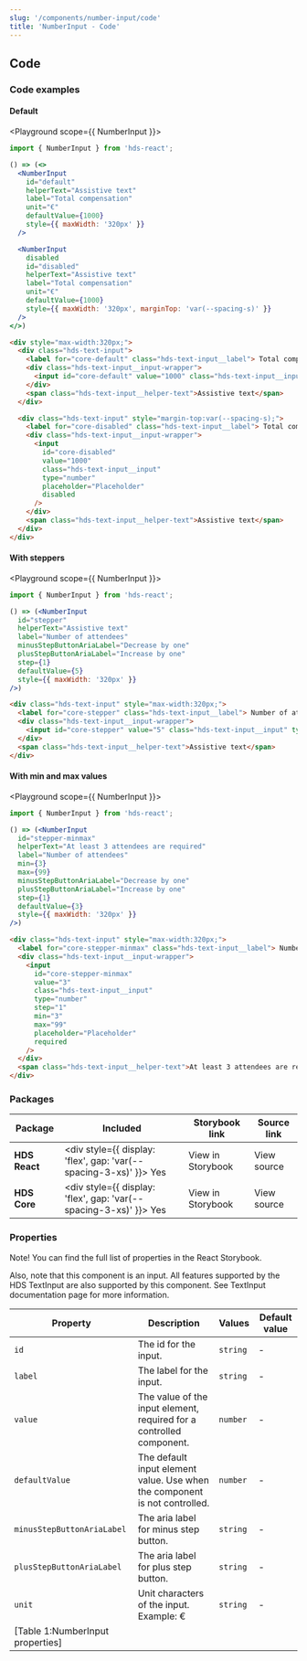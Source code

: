 ```yaml
---
slug: '/components/number-input/code'
title: 'NumberInput - Code'
---
```




## Code

### Code examples

#### Default

<Playground scope={{ NumberInput }}>

```jsx
import { NumberInput } from 'hds-react';

() => (<>
  <NumberInput
    id="default"
    helperText="Assistive text"
    label="Total compensation"
    unit="€"
    defaultValue={1000}
    style={{ maxWidth: '320px' }}
  />

  <NumberInput
    disabled
    id="disabled"
    helperText="Assistive text"
    label="Total compensation"
    unit="€"
    defaultValue={1000}
    style={{ maxWidth: '320px', marginTop: 'var(--spacing-s)' }}
  />
</>)
```

```html
<div style="max-width:320px;">
  <div class="hds-text-input">
    <label for="core-default" class="hds-text-input__label"> Total compensation (€) </label>
    <div class="hds-text-input__input-wrapper">
      <input id="core-default" value="1000" class="hds-text-input__input" type="number" placeholder="Placeholder" />
    </div>
    <span class="hds-text-input__helper-text">Assistive text</span>
  </div>

  <div class="hds-text-input" style="margin-top:var(--spacing-s);">
    <label for="core-disabled" class="hds-text-input__label"> Total compensation (€) </label>
    <div class="hds-text-input__input-wrapper">
      <input
        id="core-disabled"
        value="1000"
        class="hds-text-input__input"
        type="number"
        placeholder="Placeholder"
        disabled
      />
    </div>
    <span class="hds-text-input__helper-text">Assistive text</span>
  </div>
</div>
```

</Playground>

#### With steppers

<Playground scope={{ NumberInput }}>

```jsx
import { NumberInput } from 'hds-react';

() => (<NumberInput
  id="stepper"
  helperText="Assistive text"
  label="Number of attendees"
  minusStepButtonAriaLabel="Decrease by one"
  plusStepButtonAriaLabel="Increase by one"
  step={1}
  defaultValue={5}
  style={{ maxWidth: '320px' }}
/>)
```

```html
<div class="hds-text-input" style="max-width:320px;">
  <label for="core-stepper" class="hds-text-input__label"> Number of attendees </label>
  <div class="hds-text-input__input-wrapper">
    <input id="core-stepper" value="5" class="hds-text-input__input" type="number" step="1" placeholder="Placeholder" />
  </div>
  <span class="hds-text-input__helper-text">Assistive text</span>
</div>
```

</Playground>

#### With min and max values

<Playground scope={{ NumberInput }}>

```jsx
import { NumberInput } from 'hds-react';

() => (<NumberInput
  id="stepper-minmax"
  helperText="At least 3 attendees are required"
  label="Number of attendees"
  min={3}
  max={99}
  minusStepButtonAriaLabel="Decrease by one"
  plusStepButtonAriaLabel="Increase by one"
  step={1}
  defaultValue={3}
  style={{ maxWidth: '320px' }}
/>)
```

```html
<div class="hds-text-input" style="max-width:320px;">
  <label for="core-stepper-minmax" class="hds-text-input__label"> Number of attendees </label>
  <div class="hds-text-input__input-wrapper">
    <input
      id="core-stepper-minmax"
      value="3"
      class="hds-text-input__input"
      type="number"
      step="1"
      min="3"
      max="99"
      placeholder="Placeholder"
      required
    />
  </div>
  <span class="hds-text-input__helper-text">At least 3 attendees are required</span>
</div>
```

</Playground>

### Packages
| Package           | Included                                                                                        | Storybook link                                                                                                      | Source link                                                                                                                                                      |
| ----------------- | ----------------------------------------------------------------------------------------------- | ------------------------------------------------------------------------------------------------------------------- | ---------------------------------------------------------------------------------------------------------------------------------------------------------------- |
| **HDS React**     | <div style={{ display: 'flex', gap: 'var(--spacing-3-xs)' }}><IconCheckCircleFill /> Yes </div> | <Link openInNewTab openInNewTabAriaLabel="Opens in a new tab" href="/storybook/react/?path=/story/components-numberinput--default">View in Storybook</Link> | <ExternalLink openInNewTab openInNewTabAriaLabel="Opens in a new tab" href="https://github.com/City-of-Helsinki/helsinki-design-system/tree/master/packages/react/src/components/numberInput">View source</ExternalLink> |
| **HDS Core**      | <div style={{ display: 'flex', gap: 'var(--spacing-3-xs)' }}><IconCheckCircleFill /> Yes </div> | <Link openInNewTab openInNewTabAriaLabel="Opens in a new tab" href="/storybook/react/?path=/story/components-numberinput--default">View in Storybook</Link> | <ExternalLink openInNewTab openInNewTabAriaLabel="Opens in a new tab" href="https://github.com/City-of-Helsinki/helsinki-design-system/tree/master/packages/core/src/components/number-input">View source</ExternalLink> |

### Properties
Note! You can find the full list of properties in the <Link openInNewTab openInNewTabAriaLabel="Opens in a new tab" href="/storybook/react/?path=/story/components-numberinput--default">React Storybook.</Link>

Also, note that this component is an input. All features supported by the HDS TextInput are also supported by this component. See <InternalLink href="/components/text-input">TextInput documentation page</InternalLink> for more information.

| Property                         | Description                                                                | Values   | Default value |
| -------------------------------- | -------------------------------------------------------------------------- | -------- | ------------- |
| `id`                             | The id for the input.                                                      | `string` | -             |
| `label`                          | The label for the input.                                                   | `string` | -             |
| `value`                          | The value of the input element, required for a controlled component.       | `number` | -             |
| `defaultValue`                   | The default input element value. Use when the component is not controlled. | `number` | -             |
| `minusStepButtonAriaLabel`       | The aria label for minus step button.                                      | `string` | -             |
| `plusStepButtonAriaLabel`        | The aria label for plus step button.                                       | `string` | -             |
| `unit`                           | Unit characters of the input. Example: €                                   | `string` | -             |
| [Table 1:NumberInput properties] |
